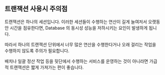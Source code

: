 ## 트랜잭션 사용시 주의점

트랜잭션은 하나의 세션입니다. 이러한 세션들이 수행하는 연산이 길게 늘여저서 오랫동안 시간을 점유한다면, Database 의 동시성 성능을 저하시키는 요인이 발생하게 됩니다.<br/>

따라서 하나의 트랜잭션 단위에서 너무 많은 연산을 수행한다거나 오래 걸리는 작업을 수행하지 않도록 주의가 필요합니다.<br/>

배치나 일괄 정산 작업 등을 뒷단에서 수행하는 서비스를 운영하는 것이 아니라면 가급적 트랜잭션은 짧게 가져가는 편이 좋습니다.<br/>